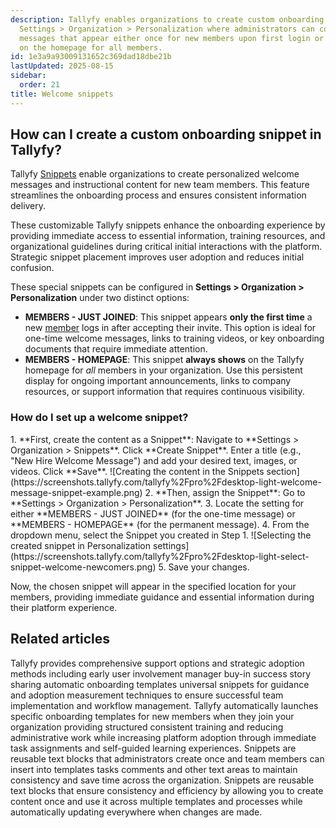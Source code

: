 ```yaml
---
description: Tallyfy enables organizations to create custom onboarding snippets through
  Settings > Organization > Personalization where administrators can configure welcome
  messages that appear either once for new members upon first login or permanently
  on the homepage for all members.
id: 1e3a9a93009131652c369dad18dbe21b
lastUpdated: 2025-08-15
sidebar:
  order: 21
title: Welcome snippets
---
```



## How can I create a custom onboarding snippet in Tallyfy?

Tallyfy [Snippets](/products/pro/documenting/templates/snippets/) enable organizations to create personalized welcome messages and instructional content for new team members. This feature streamlines the onboarding process and ensures consistent information delivery.

These customizable Tallyfy snippets enhance the onboarding experience by providing immediate access to essential information, training resources, and organizational guidelines during critical initial interactions with the platform. Strategic snippet placement improves user adoption and reduces initial confusion.

These special snippets can be configured in **Settings > Organization > Personalization** under two distinct options:

*   **MEMBERS - JUST JOINED**: This snippet appears **only the first time** a new [member](/products/pro/documenting/members/) logs in after accepting their invite. This option is ideal for one-time welcome messages, links to training videos, or key onboarding documents that require immediate attention.
*   **MEMBERS - HOMEPAGE**: This snippet **always shows** on the Tallyfy homepage for *all* members in your organization. Use this persistent display for ongoing important announcements, links to company resources, or support information that requires continuous visibility.

### How do I set up a welcome snippet?

<Steps>
1.  **First, create the content as a Snippet**: Navigate to **Settings > Organization > Snippets**. Click **Create Snippet**. Enter a title (e.g., "New Hire Welcome Message") and add your desired text, images, or videos. Click **Save**.
    ![Creating the content in the Snippets section](https://screenshots.tallyfy.com/tallyfy%2Fpro%2Fdesktop-light-welcome-message-snippet-example.png)
2.  **Then, assign the Snippet**: Go to **Settings > Organization > Personalization**.
3.  Locate the setting for either **MEMBERS - JUST JOINED** (for the one-time message) or **MEMBERS - HOMEPAGE** (for the permanent message).
4.  From the dropdown menu, select the Snippet you created in Step 1.
    ![Selecting the created snippet in Personalization settings](https://screenshots.tallyfy.com/tallyfy%2Fpro%2Fdesktop-light-select-snippet-welcome-newcomers.png)
5.  Save your changes.
</Steps>

Now, the chosen snippet will appear in the specified location for your members, providing immediate guidance and essential information during their platform experience.


## Related articles
<CardGrid>
<LinkTitleCard header="<b>Miscellaneous > Support</b>" href="/products/pro/miscellaneous/support/" > Tallyfy provides comprehensive support options and strategic adoption methods including early user involvement manager buy-in success story sharing automatic onboarding templates universal snippets for guidance and adoption measurement techniques to ensure successful team implementation and workflow management. </LinkTitleCard>
<LinkTitleCard header="<b>Org Settings > Auto-launch templates for new members</b>" href="/products/pro/settings/org-settings/how-to-auto-launch-templates-for-new-members/" > Tallyfy automatically launches specific onboarding templates for new members when they join your organization providing structured consistent training and reducing administrative work while increasing platform adoption through immediate task assignments and self-guided learning experiences. </LinkTitleCard>
<LinkTitleCard header="<b>Snippets > Use snippets</b>" href="/products/pro/documenting/templates/snippets/how-can-i-use-snippets-to-simplify-workflow-in-tallyfy/" > Snippets are reusable text blocks that administrators create once and team members can insert into templates tasks comments and other text areas to maintain consistency and save time across the organization. </LinkTitleCard>
<LinkTitleCard header="<b>Templates > Snippets</b>" href="/products/pro/documenting/templates/snippets/" > Snippets are reusable text blocks that ensure consistency and efficiency by allowing you to create content once and use it across multiple templates and processes while automatically updating everywhere when changes are made. </LinkTitleCard>
</CardGrid>